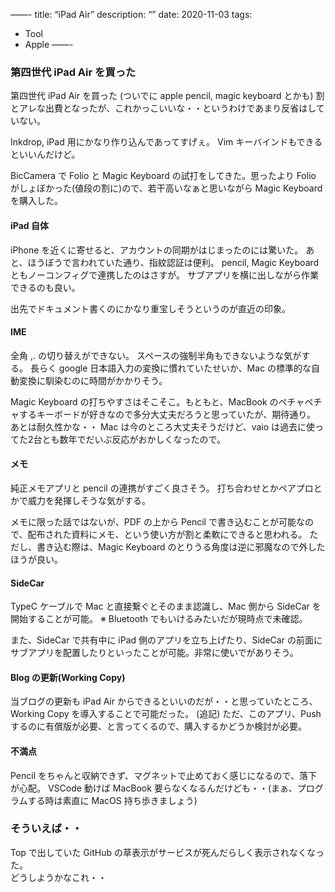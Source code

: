 ——-
title: “iPad Air”
description: “”
date: 2020-11-03
tags:
  - Tool
  - Apple
——-

### 第四世代 iPad Air を買った

第四世代 iPad Air を買った
(ついでに apple pencil, magic keyboard とかも)
割とアレな出費となったが、これかっこいいな・・というわけであまり反省はしていない。

Inkdrop, iPad 用にかなり作り込んであってすげぇ。
Vim キーバインドもできるといいんだけど。

BicCamera で Folio と Magic Keyboard の試打をしてきた。思ったより Folio がしょぼかった(値段の割に)ので、若干高いなぁと思いながら Magic Keyboard を購入した。


#### iPad 自体

iPhone を近くに寄せると、アカウントの同期がはじまったのには驚いた。
あと、ほうぼうで言われていた通り、指紋認証は便利。
pencil, Magic Keyboard ともノーコンフィグで連携したのはさすが。
サブアプリを横に出しながら作業できるのも良い。

出先でドキュメント書くのにかなり重宝しそうというのが直近の印象。

#### IME

全角 ,. の切り替えができない。
スペースの強制半角もできないような気がする。
長らく google 日本語入力の変換に慣れていたせいか、Mac の標準的な自動変換に馴染むのに時間がかかりそう。

Magic Keyboard の打ちやすさはそこそこ。もともと、MacBook のペチャペチャするキーボードが好きなので多分大丈夫だろうと思っていたが、期待通り。
あとは耐久性かな・・ Mac は今のところ大丈夫そうだけど、vaio は過去に使ってた2台とも数年でだいぶ反応がおかしくなったので。

#### メモ

純正メモアプリと pencil の連携がすごく良さそう。
打ち合わせとかペアプロとかで威力を発揮しそうな気がする。

メモに限った話ではないが、PDF の上から Pencil で書き込むことが可能なので、配布された資料にメモ、という使い方が割と柔軟にできると思われる。
ただし、書き込む際は、Magic Keyboard のとりうる角度は逆に邪魔なので外したほうが良い。


#### SideCar

TypeC ケーブルで Mac と直接繋ぐとそのまま認識し、Mac 側から SideCar を開始することが可能。
※ Bluetooth でもいけるみたいだが現時点で未確認。

また、SideCar で共有中に iPad 側のアプリを立ち上げたり、SideCar の前面にサブアプリを配置したりといったことが可能。非常に使いでがありそう。

#### Blog の更新(Working Copy)

当ブログの更新も iPad Air からできるといいのだが・・と思っていたところ、Working Copy を導入することで可能だった。
(追記) ただ、このアプリ、Push するのに有償版が必要、と言ってくるので、購入するかどうか検討が必要。


#### 不満点

Pencil をちゃんと収納できず、マグネットで止めておく感じになるので、落下が心配。
VSCode 動けば MacBook 要らなくなるんだけども・・(まぁ、プログラムする時は素直に MacOS 持ち歩きましょう)


### そういえば・・

Top で出していた GitHub の草表示がサービスが死んだらしく表示されなくなった。  
どうしようかなこれ・・

